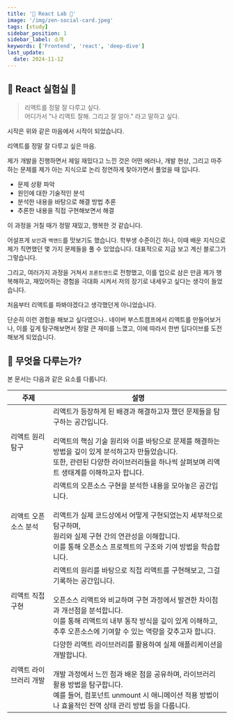 ```yaml
---
title: '🔬 React Lab 🔬'
image: '/img/zen-social-card.jpeg'
tags: [study]
sidebar_position: 1
sidebar_label: 소개
keywords: ['Frontend', 'react', 'deep-dive']
last_update:
  date: 2024-11-12
---
```


## 🔬 React 실험실 🔬

> 리액트를 정말 잘 다루고 싶다. <br/>
> 어디가서 "나 리액트 잘해. 그리고 잘 알아." 라고 말하고 싶다. <br/>

시작은 위와 같은 마음에서 시작이 되었습니다. <br/>

리액트를 정말 잘 다루고 싶은 마음.<br/>

제가 개발을 진행하면서 제일 재밌다고 느낀 것은 어떤 에러나, 개발 현상, 그리고 마주하는 문제를 제가 아는 지식으로 논리 정연하게 찾아가면서 풀었을 때 입니다.<br/>

<ul>
  <li>문제 상황 파악</li>
  <li>원인에 대한 기술적인 분석</li>
  <li>분석한 내용을 바탕으로 해결 방법 추론</li>
  <li>추론한 내용을 직접 구현해보면서 해결</li>
</ul>

이 과정을 거칠 때가 정말 재밌고, 행복한 것 같습니다.<br/>

어설프게 `보안`과 `백앤드`를 맛보기도 했습니다. 학부생 수준이긴 하나, 이때 배운 지식으로 제가 직면했던 몇 가지 문제들을 풀 수 있었습니다. 대표적으로 지금 보고 계신 블로그가 그렇습니다.<br/>

그리고, 여러가지 과정을 거쳐서 `프론트앤드`로 전향했고, 이를 업으로 삼은 만큼 제가 행복해하고, 재밌어하는 경험을 극대화 시켜서 저의 장기로 내세우고 싶다는 생각이 들었습니다.<br/>

처음부터 리액트를 파봐야겠다고 생각했던게 아니었습니다.<br/>

단순히 이런 경험을 해보고 싶다였으나.. 네이버 부스트캠프에서 리액트를 만들어보거나, 이를 깊게 탐구해보면서 정말 큰 재미를 느꼈고, 이에 따라서 한번 딥다이브를 도전해보게 되었습니다. <br/>

## 🤔 무엇을 다루는가?

본 문서는 다음과 같은 요소를 다룹니다.

<table>
  <thead>
    <th>주제</th>
    <th>설명</th>
  </thead>
  <tbody>
    <tr>
      <td>리액트 원리 탐구</td>
      <td>리액트가 등장하게 된 배경과 해결하고자 했던 문제들을 탐구하는 공간입니다.<br/><br/>리액트의 핵심 기술 원리와 이를 바탕으로 문제를 해결하는 방법을 깊이 있게 분석하고자 만들었습니다.<br/>또한, 관련된 다양한 라이브러리들을 하나씩 살펴보며 리액트 생태계를 이해하고자 합니다.</td>
    </tr>
    <tr>
      <td>리액트 오픈소스 분석</td>
      <td>리액트의 오픈소스 구현을 분석한 내용을 모아놓은 공간입니다.<br/><br/>리액트가 실제 코드상에서 어떻게 구현되었는지 세부적으로 탐구하며,<br/>원리와 실제 구현 간의 연관성을 이해합니다.<br/>이를 통해 오픈소스 프로젝트의 구조와 기여 방법을 학습합니다.</td>
    </tr>
    <tr>
      <td>리액트 직접 구현</td>
      <td>리액트의 원리를 바탕으로 직접 리액트를 구현해보고, 그걸 기록하는 공간입니다.<br/><br/>오픈소스 리액트와 비교하며 구현 과정에서 발견한 차이점과 개선점을 분석합니다.<br/>이를 통해 리액트의 내부 동작 방식을 깊이 있게 이해하고, 추후 오픈소스에 기여할 수 있는 역량을 갖추고자 합니다.</td>
    </tr>
    <tr>
      <td>리액트 라이브러리 개발</td>
      <td>다양한 리액트 라이브러리를 활용하여 실제 애플리케이션을 개발합니다.<br/><br/>개발 과정에서 느낀 점과 배운 점을 공유하며, 라이브러리 활용 방법을 탐구합니다.<br/>예를 들어, 컴포넌트 unmount 시 애니메이션 적용 방법이나 효율적인 전역 상태 관리 방법 등을 다룹니다.</td>
    </tr>
  </tbody>
</table>
